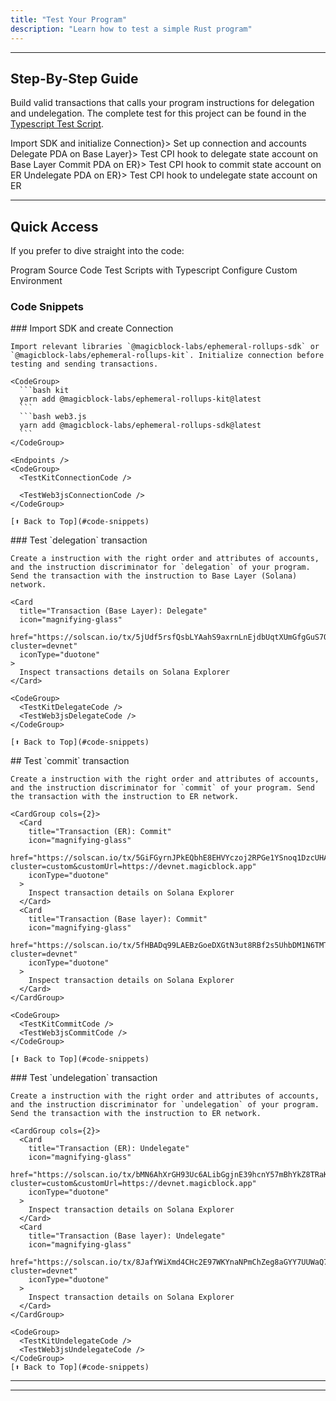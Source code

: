 ```yaml
---
title: "Test Your Program"
description: "Learn how to test a simple Rust program"
---
```




---

## Step-By-Step Guide

Build valid transactions that calls your program instructions for delegation and undelegation.
The complete test for this project can be found in the [Typescript Test Script](https://github.com/magicblock-labs/magicblock-engine-examples/blob/main/rust-counter/tests).

<Steps>
  <Step title={<a href="#connection">Import SDK and initialize Connection</a>}>
    Set up connection and accounts
  </Step>
  <Step title={<a href="#delegate">Delegate PDA on Base Layer</a>}>
    Test CPI hook to delegate state account on Base Layer
  </Step>
  <Step title={<a href="#commit">Commit PDA on ER</a>}>
    Test CPI hook to commit state account on ER
  </Step>
  <Step title={<a href="#undelegate">Undelegate PDA on ER</a>}>
    Test CPI hook to undelegate state account on ER
  </Step>
</Steps>

---

## Quick Access

If you prefer to dive straight into the code:

<CardGroup cols={2}>
  <Card
    title="Native Rust Counter Program"
    icon="rust"
    href="https://github.com/magicblock-labs/magicblock-engine-examples/tree/main/rust-counter"
    iconType="duotone"
  >
    Program Source Code
  </Card>
  <Card
    title="Program Tests"
    icon="js"
    href="https://github.com/magicblock-labs/magicblock-engine-examples/blob/main/rust-counter/tests"
    iconType="duotone"
  >
    Test Scripts with Typescript
  </Card>
  <Card
    title="Local Development"
    icon="computer"
    href="/pages/ephemeral-rollups-ers/how-to-guide/local-development"
    iconType="duotone"
  >
    Configure Custom Environment
  </Card>
</CardGroup>

### Code Snippets

<Tabs>
  <Tab title="Connection">
    ### Import SDK and create Connection

    Import relevant libraries `@magicblock-labs/ephemeral-rollups-sdk` or `@magicblock-labs/ephemeral-rollups-kit`. Initialize connection before testing and sending transactions.

    <CodeGroup>
      ```bash kit
      yarn add @magicblock-labs/ephemeral-rollups-kit@latest
      ```
      ```bash web3.js
      yarn add @magicblock-labs/ephemeral-rollups-sdk@latest
      ```
    </CodeGroup>

    <Endpoints />
    <CodeGroup>
      <TestKitConnectionCode />

      <TestWeb3jsConnectionCode />
    </CodeGroup>

    [⬆️ Back to Top](#code-snippets)

  </Tab>

  <Tab title="Delegate">
    ### Test `delegation` transaction

    Create a instruction with the right order and attributes of accounts, and the instruction discriminator for `delegation` of your program. Send the transaction with the instruction to Base Layer (Solana) network.

    <Card
      title="Transaction (Base Layer): Delegate"
      icon="magnifying-glass"
      href="https://solscan.io/tx/5jUdf5rsfQsbLYAahS9axrnLnEjdbUqtXUmGfgGuS7QqbYJ4FZHgXTNoT1bxPXp7XQu78r8Ebpp1RT2u9V6qsc1r?cluster=devnet"
      iconType="duotone"
    >
      Inspect transactions details on Solana Explorer
    </Card>

    <CodeGroup>
      <TestKitDelegateCode />
      <TestWeb3jsDelegateCode />
    </CodeGroup>

    [⬆️ Back to Top](#code-snippets)

  </Tab>
    <Tab title="Commit">
    ## Test `commit` transaction

    Create a instruction with the right order and attributes of accounts, and the instruction discriminator for `commit` of your program. Send the transaction with the instruction to ER network.

    <CardGroup cols={2}>
      <Card
        title="Transaction (ER): Commit"
        icon="magnifying-glass"
        href="https://solscan.io/tx/5GiFGyrnJPkEQbhE8EHVYczoj2RPGe1YSnoq1DzcUHAxpyzMUKtxG2Tc7TLkxtcCHr72ftnvmkAVMfecTaf6TCK8?cluster=custom&customUrl=https://devnet.magicblock.app"
        iconType="duotone"
      >
        Inspect transaction details on Solana Explorer
      </Card>
      <Card
        title="Transaction (Base layer): Commit"
        icon="magnifying-glass"
        href="https://solscan.io/tx/5fHBADq99LAEBzGoeDXGtN3ut8RBf2s5UhbDM1N6TMTpvADNeYLz8e8vinNWj1VhLhrR7UxFoW7bo2u6pBR3YRjj?cluster=devnet"
        iconType="duotone"
      >
        Inspect transaction details on Solana Explorer
      </Card>
    </CardGroup>

    <CodeGroup>
      <TestKitCommitCode />
      <TestWeb3jsCommitCode />
    </CodeGroup>

    [⬆️ Back to Top](#code-snippets)

  </Tab>
  <Tab title="Undelegate">
    ### Test `undelegation` transaction

    Create a instruction with the right order and attributes of accounts, and the instruction discriminator for `undelegation` of your program. Send the transaction with the instruction to ER network.

    <CardGroup cols={2}>
      <Card
        title="Transaction (ER): Undelegate"
        icon="magnifying-glass"
        href="https://solscan.io/tx/bMN6AhXrGH93Uc6ALibGgjnE39hcnY57mBhYkZ8TRaKxNRvyFaweaQPBmDxPv81cgR47WTTzzhfziTUEgAT8Y5m?cluster=custom&customUrl=https://devnet.magicblock.app"
        iconType="duotone"
      >
        Inspect transaction details on Solana Explorer
      </Card>
      <Card
        title="Transaction (Base layer): Undelegate"
        icon="magnifying-glass"
        href="https://solscan.io/tx/8JafYWiXmd4CHc2E97WKYnaNPmChZeg8aGYY7UUWaQ7Z54N5WoMcAVivyv2vdn9wKirMkR3y4UcmFPdXYqBtKAa?cluster=devnet"
        iconType="duotone"
      >
        Inspect transaction details on Solana Explorer
      </Card>
    </CardGroup>

    <CodeGroup>
      <TestKitUndelegateCode />
      <TestWeb3jsUndelegateCode />
    </CodeGroup>
    [⬆️ Back to Top](#code-snippets)

  </Tab>
</Tabs>

---

<SolanaResources />

---
